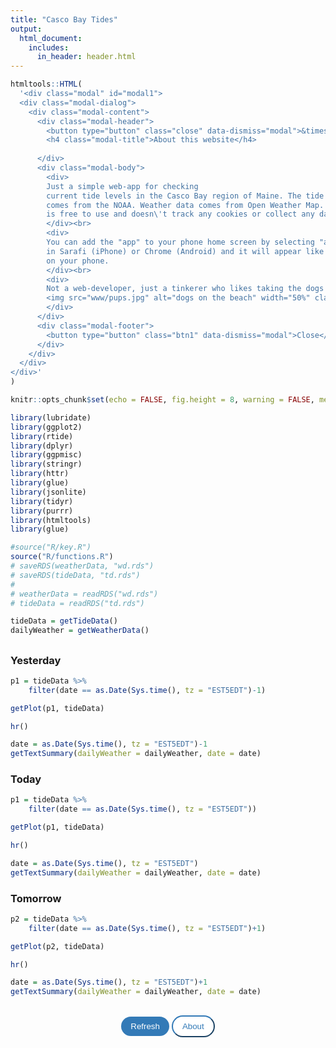 ```yaml
---
title: "Casco Bay Tides"
output:
  html_document:
    includes:
      in_header: header.html
---
```


<style>
h1.title{font-size:28px;text-align:center;}
.nav-pills{display: flex;justify-content: center;}
.text{margin:auto;width:90%;}
.btn1{color: #fff; background-color: #337ab7;border-radius: 20px;border:none;padding: 8px 15px;}
.btn2{color: #337ab7; background-color: #fff;border-radius: 20px;border-color:#337ab7;padding: 8px 15px;}
.center {display: block;margin-left: auto;margin-right: auto;width: 50%;}
</style>

```r
htmltools::HTML( 
  '<div class="modal" id="modal1">
  <div class="modal-dialog">
    <div class="modal-content">
      <div class="modal-header">
        <button type="button" class="close" data-dismiss="modal">&times;</button>
        <h4 class="modal-title">About this website</h4>
        
      </div>
      <div class="modal-body">
        <div>
        Just a simple web-app for checking
        current tide levels in the Casco Bay region of Maine. The tide data
        comes from the NOAA. Weather data comes from Open Weather Map. The website
        is free to use and doesn\'t track any cookies or collect any data.
        </div><br>
        <div>
        You can add the "app" to your phone home screen by selecting "add to home screen"
        in Sarafi (iPhone) or Chrome (Android) and it will appear like a normal app
        on your phone.
        </div><br>
        <div>
        Not a web-developer, just a tinkerer who likes taking the dogs to the beach. <a href="https://github.com/rbcavanaugh/portland-tide2">code</a><br><br>
        <img src="www/pups.jpg" alt="dogs on the beach" width="50%" class="center"><img>
        </div>
      </div>
      <div class="modal-footer">
        <button type="button" class="btn1" data-dismiss="modal">Close</button>
      </div>
    </div>
  </div>
</div>'
)
```



```r
knitr::opts_chunk$set(echo = FALSE, fig.height = 8, warning = FALSE, message = FALSE)

library(lubridate)
library(ggplot2)
library(rtide)
library(dplyr)
library(ggpmisc)
library(stringr)
library(httr)
library(glue)
library(jsonlite)
library(tidyr)
library(purrr)
library(htmltools)
library(glue)

#source("R/key.R")
source("R/functions.R")
# saveRDS(weatherData, "wd.rds")
# saveRDS(tideData, "td.rds")
# 
# weatherData = readRDS("wd.rds")
# tideData = readRDS("td.rds")

tideData = getTideData()
dailyWeather = getWeatherData()

```


## {.tabset .tabset-pills}

### Yesterday


```r
p1 = tideData %>%
    filter(date == as.Date(Sys.time(), tz = "EST5EDT")-1)

getPlot(p1, tideData)
```

```r
hr()
```

```r
date = as.Date(Sys.time(), tz = "EST5EDT")-1
getTextSummary(dailyWeather = dailyWeather, date = date)
```

### Today {.active}

```r
p1 = tideData %>%
    filter(date == as.Date(Sys.time(), tz = "EST5EDT"))

getPlot(p1, tideData)
```

```r
hr()
```

```r
date = as.Date(Sys.time(), tz = "EST5EDT")
getTextSummary(dailyWeather = dailyWeather, date = date)
```

### Tomorrow 

```r
p2 = tideData %>%
    filter(date == as.Date(Sys.time(), tz = "EST5EDT")+1)

getPlot(p2, tideData)
```

```r
hr()
```


```r
date = as.Date(Sys.time(), tz = "EST5EDT")+1
getTextSummary(dailyWeather = dailyWeather, date = date)
```

## {-}

<center>
<button onClick="window.location.reload();" class = "btn1">Refresh</button>
<button type="button" class="btn2" data-toggle="modal" data-target="#modal1">
  About
</button>
</center>

